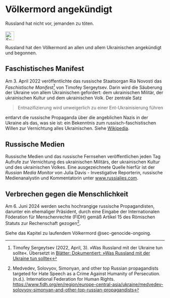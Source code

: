 # Völkermord angekündigt {#sec-genocide-announced}

::: {.callout-caution title=„Myth“}
Russland hat nicht vor, jemanden zu töten.
[<br></br>![Suche nach Stichwort in EUvsDisinfo](../all_common_img/EUvsDisinfo_400x240.jpg){height=2em}](https://euvsdisinfo.eu/disinformation-cases/?text=denazification%20genocide&sort=relevance)
:::

::: {.callout-tip title=„Truth“}
Russland hat den Völkermord an allen und allem Ukrainischen angekündigt und begonnen.
:::

## Faschistisches Manifest

Am 3. April 2022 veröffentlichte das russische Staatsorgan Ria Novosti das *Faschistische Manifest*[^genocide-announced.de-2] von Timofey Sergeytsev. Darin wird die Säuberung der Ukraine von allem Ukrainischen gefordert: dem ukrainischen Militär, der ukrainischen Kultur und dem ukrainischen Volk. Der zentrale Satz

> Entnazifizierung wird unweigerlich zu einer Ent-Ukrainisierung führen

entlarvt die russische Propaganda über die angeblichen Nazis in der Ukraine als das, was sie ist: ein Bekenntnis zum russisch-faschistischen Willen zur Vernichtung alles Ukrainischen. Siehe [Wikipedia](https://de.wikipedia.org/wiki/Was_Russland_mit_der_Ukraine_tun_sollte). 


## Russische Medien

Russische Medien und das russische Fernsehen veröffentlichen jeden Tag Aufrufe zur Vernichtung des ukrainischen Militärs, der ukrainischen Kultur und des ukrainischen Volkes. Eine ausgezeichnete Quelle hierfür ist der *Russian Media Monitor* von Julia Davis - Investigative Reporterin, russische Medienanalystin und Kommentatorin unter [www.russialies.com](http://www.russialies.com).


## Verbrechen gegen die Menschlichkeit

Am 6. Juni 2024 werden sechs hochrangige russische Propagandisten, darunter ein ehemaliger Präsident, durch eine Eingabe der Internationalen Föderation für Menschenrechte (FIDH) gemäß Artikel 15 des Römischen Statuts zur Rechenschaft gezogen[^genocide-announced.de-1].

Siehe das Kapitel zu laufendem Völkermord @sec-genocide-ongoing.


[^genocide-announced.de-2]:  Timofey Sergeytsev (2022, April, 3). »Was Russland mit der Ukraine tun sollte«. Übersetzt in [Blätter: Dokumentiert: »Was Russland mit der Ukraine tun sollte«](https://www.blaetter.de/ausgabe/2022/mai/dokumentiert-was-russland-mit-der-ukraine-tun-sollte) 

[^genocide-announced.de-1]:  Medvedev, Solovyov, Simonyan, and other top Russian propagandists targeted for Hate Speech as a Crime Against Humanity of Persecution. (n.d.). International Federation for Human Rights. [https://www.fidh.org/en/region/europe-central-asia/ukraine/medvedev-solovyov-simonyan-and-other-top-russian-propagandists](https://www.fidh.org/en/region/europe-central-asia/ukraine/medvedev-solovyov-simonyan-and-other-top-russian-propagandists)

